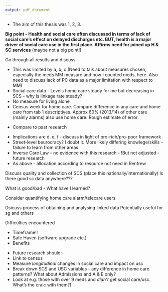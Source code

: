 ```yaml
---
output: pdf_document
---
```


\chapter{Discussion}\label{ch:discussion}
\thispagestyle{empty}
\section{Main outomes}\label{sec:disc-main-points}

* The aim of this thesis was 1, 2, 3.  

**Big point - Health and social care often discussed in terms of lack of social care's effect on delayed discharges etc. BUT, health is a major driver of social care use in the first place. Affirms need for joined up H \& SC services** (maybe not a big point!)

\section{Findings}
Go through all results and discuss
\begin{itemize}[noitemsep]
\item Renfrewshire
\begin{itemize}[noitemsep]
\item Brief overview of discussion from chapter
\item Also discuss implicit finding that finite number of places for social care in Renfrew. Allocation according to \emph{resource} not \emph{need}. 
\end{itemize}
\item Descriptives
\item SC models - Big section. Combine discussion of both models >96% and 92-96%
\begin{itemize}
\item APEs show effects *after* adjusting for other variables (and interactions)
\item Big differences in overall numbers *and* percentages between models (>96 \& 92-95.9). >96 has smaller numbers for very old and much higher percentage (approx 70\%) receiving care compared to national average (approx 45\%). 
\item Second group of models include both largest cities...
\item Age by far the biggest effect  
\item Female effect fairly small after adjustment for age and MM (compared to descriptives) - Does this warrant splitting by sex before modelling?
\item Magnitude of effects important. (Note SIMD * 10 = similar effect of going from 65-69 to 75-79 i.e. being deprived ages you by 10 years)
\item Variation in APE for LAs could be a few things e.g. budget cuts, data, random
\item Bump in APE values for older age groups and high meds related to increase in comm alarm observations from 2014/15 onwards. *note very small effect changes**
\item Fluctuating APEs for councils to do with baseline level of reference council also fluctuating. Again - *very small changes in APE*
\end{itemize}
\item USC models - Big section
\begin{itemize}
\item Overall smaller magnitude of effects *except* for the deaders. 
\item Effects magnitude lower for admission and A \& E compared to any USC
\item Care home positive effect for any USC but *negative* effect for admission and A \& E
\item Overall poorer fitting models.
\item Fluctuation in APEs at older ages across models likely reflects smaller numbers *but* compare to SC models...
\end{itemize}
\item Overall findings
\begin{itemize}
\item Tight CIs likely reflect large sample size (wider CI for age > 95 small numbers)
\item Difference in $R^2$ for USC likely due to fact SC models are subsets of data rather than whole cohort.
\end{itemize}
\end{itemize}


\section{Limitations}
* This was limited by a, b, c (Need to talk about measures chosen, especially the meds MM measure and how I counted meds, here. Also need to discuss lack of PC data as a major limitation with respect to MM)  
* Social care data - Levels home care steady for me but decreasing in SCS - why is linkage rate steady?
* No measure for living alone
* Census week for home care. Compare difference in any care and home care from tab 1 descriptives. Approx 60% (2013/14) of other care (mainly alarms) also use home care. Rough estimate of error. 

\section{Comparisons to previous research}
* Compare to past research

\section{Implications}
\subsection{LA Variation}
* Implications are d, e, f - discuss in light of pro-rich/pro-poor framework
* Street-level beurocracy? I doubt it. More likely differing knowlege/skills - failure to learn from other areas
* Inverse Care Law - no evidence with this research - !But not adjusted - future research
* As above - allocation according to resource not need in Renfrew

\subsection{Social Care data}\label{sec:disc-sc-data}

Discuss quality and collection of SCS (place this nationally/internationally) 
Is there good sc data anywhere???

What is good/bad - What have I learned?

Consider quantifying home care \emph{plus} alarm/telecare users

\subsection{Linked Administrative Data Research}\label{sec:disc-admin-data}

Dsicuss process of obtaining and analysing linked data
Potentially useful for sg and others

Difficulties encountered

* Timeframe!!
* Safe Haven (software upgrade etc.)
* Benefits

\section{Future research}
* Future research should:- 
* Link to census  
* Measure *longitudinal* changes in social care and impact on usc  
* Break down SCS and USC variables - any difference in home care patterns? What about Admissions and A & E only?  
* Look at e.g. those with over 9 meds and *didn't* get social care/usc. What's the craic with them?)




